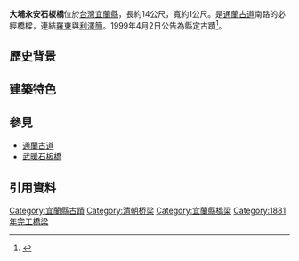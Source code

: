 {{tw monument
|name=大埔永安石板橋
|formername=
|image= 大埔永安石板橋 (4).jpg
|imagename=
|othername=
|formalname=
|level= 縣定古蹟
|class= 橋樑
|time= [[大清|大清]]<!---此时清朝无国旗，请不要添加QING模板--->[[光緒|光緒]]七年（1881年）
|material= 石
|location= {{TWN}}[[宜蘭縣|宜蘭縣]][[五結鄉|五結鄉]]協和村中和路成安宮旁
|open= 全日
|cost= 免費
|website=
|reg_url= https://nchdb.boch.gov.tw/assets/overview/monument/19990402000002
}}
'''大埔永安石板橋'''位於[[台灣|台灣]][[宜蘭縣|宜蘭縣]]，長約14公尺，寬約1公尺。是[[通蘭古道|通蘭古道]]南路的必經橋樑，連結[[羅東鎮_(臺灣)|羅東]]與[[五結鄉|利澤簡]]。1999年4月2日公告為縣定古蹟<ref>{{Cite web|url=https://nchdb.boch.gov.tw/assets/advanceSearch/monument/19990402000002|title=大埔永安石板橋|accessdate=|work=文化部文化資產局|publisher=|date=|archive-date=2019-05-19|archive-url=https://web.archive.org/web/20190519132401/https://nchdb.boch.gov.tw/assets/advanceSearch/monument/19990402000002|dead-url=no}}</ref>。

==歷史背景==

==建築特色==

==參見==
*[[通蘭古道|通蘭古道]]
*[[武暖石板橋|武暖石板橋]]
==引用資料==
<small><references/></small>
{{Taiwanese building-stub}}
{{宜蘭縣文化資產}}
[[Category:宜蘭縣古蹟|Category:宜蘭縣古蹟]]
[[Category:清朝桥梁|Category:清朝桥梁]]
[[Category:宜蘭縣橋梁|Category:宜蘭縣橋梁]]
[[Category:1881年完工橋梁|Category:1881年完工橋梁]]
